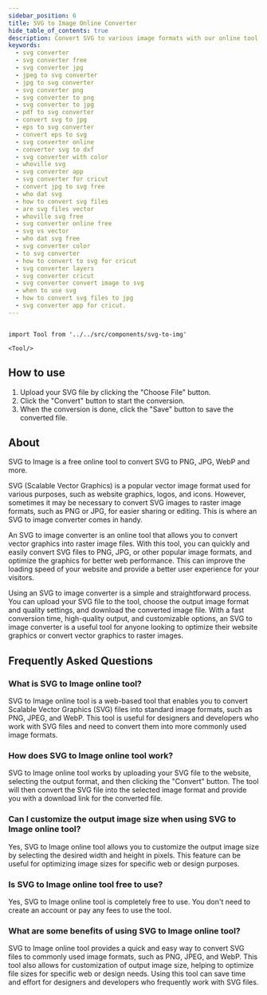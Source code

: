```yaml
---
sidebar_position: 6
title: SVG to Image Online Converter
hide_table_of_contents: true
description: Convert SVG to various image formats with our online tool. Compress files without sacrificing quality for faster loading times.
keywords:
  - svg converter
  - svg converter free
  - svg converter jpg
  - jpeg to svg converter
  - jpg to svg converter
  - svg converter png
  - svg converter to png
  - svg converter to jpg
  - pdf to svg converter
  - convert svg to jpg
  - eps to svg converter
  - convert eps to svg
  - svg converter online
  - converter svg to dxf
  - svg converter with color
  - whoville svg
  - svg converter app
  - svg converter for cricut
  - convert jpg to svg free
  - who dat svg
  - how to convert svg files
  - are svg files vector
  - whoville svg free
  - svg converter online free
  - svg vs vector
  - who dat svg free
  - svg converter color
  - to svg converter
  - how to convert to svg for cricut
  - svg converter layers
  - svg converter cricut
  - svg converter convert image to svg
  - when to use svg
  - how to convert svg files to jpg
  - svg converter app for cricut.
---
```


```mdx-code-block

import Tool from '../../src/components/svg-to-img'

<Tool/>

```

<h2 style={{ color: "#17c964" }}>How to use</h2>

1. Upload your SVG file by clicking the "Choose File" button.
2. Click the "Convert" button to start the conversion.
3. When the conversion is done, click the "Save" button to save the converted file.

<h2 style={{ color: "#ff4ecd" }}>About</h2>

SVG to Image is a free online tool to convert SVG to PNG, JPG, WebP and more.

SVG (Scalable Vector Graphics) is a popular vector image format used for various purposes, such as website graphics, logos, and icons. However, sometimes it may be necessary to convert SVG images to raster image formats, such as PNG or JPG, for easier sharing or editing. This is where an SVG to image converter comes in handy.

An SVG to image converter is an online tool that allows you to convert vector graphics into raster image files. With this tool, you can quickly and easily convert SVG files to PNG, JPG, or other popular image formats, and optimize the graphics for better web performance. This can improve the loading speed of your website and provide a better user experience for your visitors.

Using an SVG to image converter is a simple and straightforward process. You can upload your SVG file to the tool, choose the output image format and quality settings, and download the converted image file. With a fast conversion time, high-quality output, and customizable options, an SVG to image converter is a useful tool for anyone looking to optimize their website graphics or convert vector graphics to raster images.

<h2 style={{ color: "#f5a524" }}>Frequently Asked Questions</h2>

### What is SVG to Image online tool?

SVG to Image online tool is a web-based tool that enables you to convert Scalable Vector Graphics (SVG) files into standard image formats, such as PNG, JPEG, and WebP. This tool is useful for designers and developers who work with SVG files and need to convert them into more commonly used image formats.

### How does SVG to Image online tool work?

SVG to Image online tool works by uploading your SVG file to the website, selecting the output format, and then clicking the "Convert" button. The tool will then convert the SVG file into the selected image format and provide you with a download link for the converted file.

### Can I customize the output image size when using SVG to Image online tool?

Yes, SVG to Image online tool allows you to customize the output image size by selecting the desired width and height in pixels. This feature can be useful for optimizing image sizes for specific web or design purposes.

### Is SVG to Image online tool free to use?

Yes, SVG to Image online tool is completely free to use. You don't need to create an account or pay any fees to use the tool.

### What are some benefits of using SVG to Image online tool?

SVG to Image online tool provides a quick and easy way to convert SVG files to commonly used image formats, such as PNG, JPEG, and WebP. This tool also allows for customization of output image size, helping to optimize file sizes for specific web or design needs. Using this tool can save time and effort for designers and developers who frequently work with SVG files.
